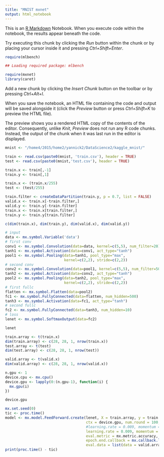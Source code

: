 ```yaml
---
title: "MNIST mxnet"
output: html_notebook
---
```


This is an [R Markdown](http://rmarkdown.rstudio.com) Notebook. When you execute code within the notebook, the results appear beneath the code. 

Try executing this chunk by clicking the *Run* button within the chunk or by placing your cursor inside it and pressing *Ctrl+Shift+Enter*. 

```r
require(mlbench)

## Loading required package: mlbench

require(mxnet)
library(caret)
```

Add a new chunk by clicking the *Insert Chunk* button on the toolbar or by pressing *Ctrl+Alt+I*.

When you save the notebook, an HTML file containing the code and output will be saved alongside it (click the *Preview* button or press *Ctrl+Shift+K* to preview the HTML file).

The preview shows you a rendered HTML copy of the contents of the editor. Consequently, unlike *Knit*, *Preview* does not run any R code chunks. Instead, the output of the chunk when it was last run in the editor is displayed.
```r
mnist <- "/home4/2015/home2/yannick2/DataScience2/kaggle_mnist/"

train <- read.csv(paste0(mnist, 'train.csv'), header = TRUE)
test <- read.csv(paste0(mnist,'test.csv'), header = TRUE)

train.x <- train[,-1]
train.y <- train[,1]

train.x <- (train.x/255)
test <- (test/255)

train.filter <- createDataPartition(train.y, p = 0.7, list = FALSE)
valid.x <- train.x[-train.filter,]
valid.y <- train.y[-train.filter]
train.x <- train.x[train.filter,]
train.y <- train.y[train.filter]

c(dim(train.x), dim(train.y), dim(valid.x), dim(valid.y))
```

```r
# input
data <- mx.symbol.Variable('data')
# first conv
conv1 <- mx.symbol.Convolution(data=data, kernel=c(5,5), num_filter=20)
tanh1 <- mx.symbol.Activation(data=conv1, act_type="tanh")
pool1 <- mx.symbol.Pooling(data=tanh1, pool_type="max",
                           kernel=c(2,2), stride=c(2,2))
# second conv
conv2 <- mx.symbol.Convolution(data=pool1, kernel=c(5,5), num_filter=50)
tanh2 <- mx.symbol.Activation(data=conv2, act_type="tanh")
pool2 <- mx.symbol.Pooling(data=tanh2, pool_type="max",
                           kernel=c(2,2), stride=c(2,2))
# first fullc
flatten <- mx.symbol.Flatten(data=pool2)
fc1 <- mx.symbol.FullyConnected(data=flatten, num_hidden=500)
tanh3 <- mx.symbol.Activation(data=fc1, act_type="tanh")
# second fullc
fc2 <- mx.symbol.FullyConnected(data=tanh3, num_hidden=10)
# loss
lenet <- mx.symbol.SoftmaxOutput(data=fc2)

lenet
```

```r
train.array <- t(train.x)
dim(train.array) <- c(28, 28, 1, nrow(train.x))
test.array <- t(test)
dim(test.array) <- c(28, 28, 1, nrow(test))

valid.array <- t(valid.x)
dim(valid.array) <- c(28, 28, 1, nrow(valid.x))

n.gpu <- 1
device.cpu <- mx.cpu()
device.gpu <- lapply(0:(n.gpu-1), function(i) {
  mx.gpu(i)
})

device.gpu
```

```r
mx.set.seed(0)
tic <- proc.time()
model <- mx.model.FeedForward.create(lenet, X = train.array, y = train.y,
                                     ctx = device.gpu, num.round = 100, array.batch.size = 100,
                                     #learning.rate = 0.009, momentum = 0.95, wd = 0.0001,
                                     learning.rate = 0.009, momentum = 0.97, wd = 0.0001,
                                     eval.metric = mx.metric.accuracy,
                                     epoch.end.callback = mx.callback.log.train.metric(100),
                                     eval.data = list(data = valid.array, label = valid.y))
print(proc.time() - tic)
```

